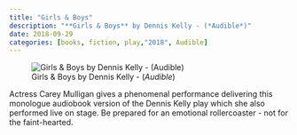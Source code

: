 ```yaml
---
title: "Girls & Boys"
description: "**Girls & Boys** by Dennis Kelly - (*Audible*)"
date: 2018-09-29
categories: [books, fiction, play,"2018", Audible]
---
```

![Girls & Boys by Dennis Kelly - (*Audible*)](girls_and_boys.jpg){fig-align="left"}

Actress Carey Mulligan gives a phenomenal performance delivering this monologue audiobook version of the Dennis Kelly play which she also performed live on stage. Be prepared for an emotional rollercoaster - not for the faint-hearted.